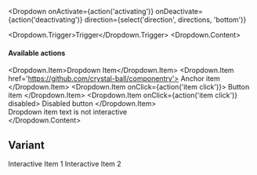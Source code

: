 

<Meta title='Components/Dropdown' component={Dropdown} />

<DocsTitle title="Dropdowns" experimental/>

<Dropdown
  onActivate={action('activating')}
  onDeactivate={action('deactivating')}
  direction={select('direction', directions, 'bottom')}
>
  <Dropdown.Trigger>Trigger</Dropdown.Trigger>
  <Dropdown.Content>
    <h4 className='dropdown-heading'>Available actions</h4>
    <Dropdown.Item>Dropdown Item</Dropdown.Item>
    <Dropdown.Item href='https://github.com/crystal-ball/componentry'>
      Anchor item
    </Dropdown.Item>
    <Dropdown.Item onClick={action('item click')}>
      Button item
    </Dropdown.Item>
    <Dropdown.Item onClick={action('item click')} disabled>
      Disabled button
    </Dropdown.Item>
    <div className='dropdown-divider' />
    <div className='dropdown-item-text'>Dropdown item text is not interactive</div>
  </Dropdown.Content>
</Dropdown>

## Variant

<Dropdown className='d-block w-50'>
  <Dropdown.Trigger
    as='input'
    type='text'
    variant='query-bar'
    placeholder='Enter search'
    className='w-100'
  />
  <Dropdown.Content>
    <Dropdown.Item>Interactive Item 1</Dropdown.Item>
    <Dropdown.Item>Interactive Item 2</Dropdown.Item>
  </Dropdown.Content>
</Dropdown>
